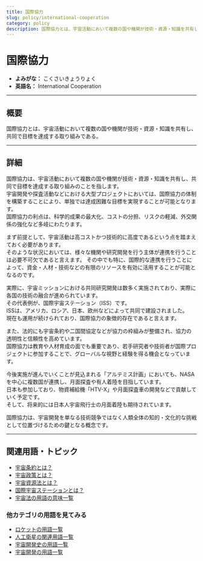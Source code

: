 ```yaml
---
title: 国際協力
slug: policy/international-cooperation
category: policy
description: 国際協力とは、宇宙活動において複数の国や機関が技術・資源・知識を共有し、共同で目標を達成する取り組みである。
---
```



<Head>
  <script type="application/ld+json">
    {`{
      "@context": "https://schema.org",
      "@type": "DefinedTerm",
      "name": "国際協力",
      "inDefinedTermSet": "https://www.space-portal.org",
      "termCode": "policy/international-cooperation",
      "description": "国際協力とは、宇宙活動において複数の国や機関が技術・資源・知識を共有し、共同で目標を達成する取り組みである。",
      "url": "https://www.space-portal.org/docs/policy/international-cooperation"
    }`}
  </script>
</Head>

# 国際協力

- **よみがな：** こくさいきょうりょく  
- **英語名：** International Cooperation  

---

## 概要

国際協力とは、宇宙活動において複数の国や機関が技術・資源・知識を共有し、共同で目標を達成する取り組みである。

---

## 詳細

国際協力は、宇宙活動において複数の国や機関が技術・資源・知識を共有し、共同で目標を達成する取り組みのことを指します。  
宇宙開発や探査活動などにおける大型プロジェクトにおいては、国際協力の体制を構築することにより、単独では達成困難な目標を実現することが可能となります。  
国際協力の利点は、科学的成果の最大化、コストの分担、リスクの軽減、外交関係の強化など多岐にわたります。  

まず前提として、宇宙活動は高コストかつ技術的に高度であるという点を踏まえておく必要があります。  
そのような状況においては、様々な機関や研究開発を行う主体が連携を行うことは必要不可欠であると言えます。 
その中でも特に、国際的な連携を行うことによって、資金・人材・技術などの有限のリソースを有効に活用することが可能となるのです。 

実際に、宇宙ミッションにおける共同研究開発は数多く実施されており、実際に各国の技術の融合が進められています。  
その代表例が、国際宇宙ステーション（ISS）です。  
ISSは、アメリカ、ロシア、日本、欧州などによって共同で建設されました。  
現在も運用が続けられており、国際協力の象徴的存在であると言えます。  

また、法的にも宇宙条約や二国間協定などが協力の枠組みが整備され、協力の透明性と信頼性を高めています。  
国際協力は教育や人材育成の面でも重要であり、若手研究者や技術者が国際プロジェクトに参加することで、グローバルな視野と経験を得る機会となっています。  

今後実施が進んでいくことが見込まれる「アルテミス計画」においても、NASAを中心に複数国が連携し、月面探査や有人着陸を目指しています。  
日本も参加しており、物資補給機「HTV-X」や月面探査車の開発などで貢献していく予定です。  
そして、将来的には日本人宇宙飛行士の月面着陸も期待されています。  

国際協力は、宇宙開発を単なる技術競争ではなく人類全体の知的・文化的な挑戦として位置づけるための鍵となる概念です。

---

## 関連用語・トピック

- [宇宙条約とは？](policy/outer-space-treaty)
- [宇宙政策とは？](policy/space-policy)
- [宇宙資源法とは？](policy/space-resources-law)
- [国際宇宙ステーションとは？](satellite/index/iss)
- [宇宙法の用語の意味一覧](category/policy)

### 他カテゴリの用語を見てみる
- [ロケットの用語一覧](category/rocket)
- [人工衛星の関連用語一覧](category/satellite)
- [宇宙開発史の用語一覧](category/history)
- [宇宙開発の用語一覧](category/glossary)
